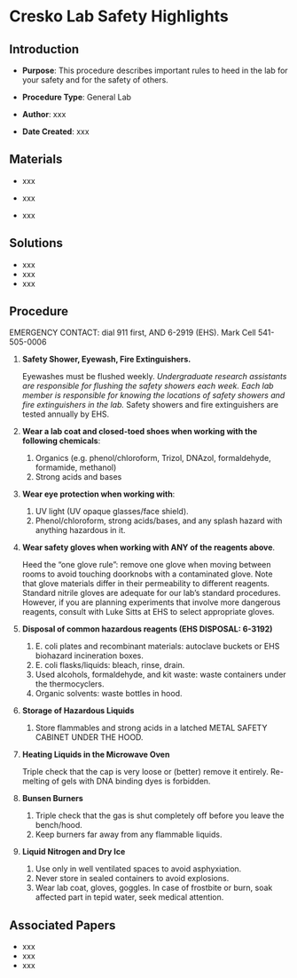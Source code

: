 # Cresko Lab Safety Highlights {#sec-general-lab_safety}

## Introduction

-   **Purpose**: This procedure describes important rules to heed in the lab for your safety and for the safety of others.

-   **Procedure Type**: General Lab

-   **Author**: xxx

-   **Date Created**: xxx

## Materials

-   xxx

-   xxx

-   xxx

## Solutions

-   xxx
-   xxx
-   xxx

## Procedure

::: {.callout-important title="IMPORTANT"}
EMERGENCY CONTACT: dial 911 first, AND 6-2919 (EHS). Mark Cell 541-505-0006
:::

1.  **Safety Shower, Eyewash, Fire Extinguishers.**

    Eyewashes must be flushed weekly. *Undergraduate research assistants are responsible for flushing the safety showers each week. Each lab member is responsible for knowing the locations of safety showers and fire extinguishers in the lab.* Safety showers and fire extinguishers are tested annually by EHS.

2.  **Wear a lab coat and closed-toed shoes when working with the following chemicals**:

    1.  Organics (e.g. phenol/chloroform, Trizol, DNAzol, formaldehyde, formamide, methanol)
    2.  Strong acids and bases

3.  **Wear eye protection when working with**:

    1.  UV light (UV opaque glasses/face shield).
    2.  Phenol/chloroform, strong acids/bases, and any splash hazard with anything hazardous in it.

4.  **Wear safety gloves when working with ANY of the reagents above**.

    Heed the “one glove rule”: remove one glove when moving between rooms to avoid touching doorknobs with a contaminated glove. Note that glove materials differ in their permeability to different reagents. Standard nitrile gloves are adequate for our lab’s standard procedures. However, if you are planning experiments that involve more dangerous reagents, consult with Luke Sitts at EHS to select appropriate gloves.

5.  **Disposal of common hazardous reagents (EHS DISPOSAL: 6-3192)**

    1.  E. coli plates and recombinant materials: autoclave buckets or EHS biohazard incineration boxes.
    2.  E. coli flasks/liquids: bleach, rinse, drain.
    3.  Used alcohols, formaldehyde, and kit waste: waste containers under the thermocyclers.\
    4.  Organic solvents: waste bottles in hood.

6.  **Storage of Hazardous Liquids**

    1.  Store flammables and strong acids in a latched METAL SAFETY CABINET UNDER THE HOOD.

7.  **Heating Liquids in the Microwave Oven**

    Triple check that the cap is very loose or (better) remove it entirely. Re-melting of gels with DNA binding dyes is forbidden.

8.  **Bunsen Burners**

    1.  Triple check that the gas is shut completely off before you leave the bench/hood.
    2.  Keep burners far away from any flammable liquids.

9.  **Liquid Nitrogen and Dry Ice**

    1.  Use only in well ventilated spaces to avoid asphyxiation.\
    2.  Never store in sealed containers to avoid explosions.
    3.  Wear lab coat, gloves, goggles. In case of frostbite or burn, soak affected part in tepid water, seek medical attention.

## Associated Papers

-   xxx
-   xxx
-   xxx
